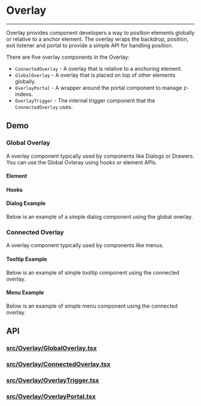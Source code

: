 
<Meta title="Docs|Components/Overlay" />

# Overlay

---

Overlay provides component developers a way to position elements globally
or relative to a anchor element. The overlay wraps the backdrop, position, exit
listener and portal to provide a simple API for handling position.

There are five overlay components in the Overlay:

- `ConnectedOverlay` - A overlay that is relative to a anchoring element.
- `GlobalOverlay` - A overlay that is placed on top of other elements globally.
- `OverlayPortal` - A wrapper around the portal component to manage z-indexs.
- `OverlayTrigger` - The internal trigger component that the `ConnectedOverlay` uses.

## Demo

### Global Overlay
A overlay component typically used by components like Dialogs or Drawers.
You can use the Global Ovleray using hooks or element APIs.

#### Element
<Preview withSource="open">
  <Story id="utilities-overlay-global--click-to-open" />
</Preview>

#### Hooks
<Preview withSource="open">
  <Story id="utilities-overlay-global--hooks" />
</Preview>

#### Dialog Example
Below is an example of a simple dialog component using the global overlay.

<Preview withSource="open">
  <Story id="utilities-overlay-global--dialog-example" />
</Preview>

### Connected Overlay
A overlay component typically used by components like menus.

<Preview withSource="open">
  <Story id="utilities-overlay-connected--simple" />
</Preview>

#### Tooltip Example
Below is an example of simple tooltip component using the connected overlay.

<Preview withSource="open">
  <Story id="utilities-overlay-connected--tooltip-example" />
</Preview>

#### Menu Example
Below is an example of simple menu component using the connected overlay.

<Preview withSource="open">
  <Story id="utilities-overlay-connected--menu-example" />
</Preview>

## API
### [src/Overlay/GlobalOverlay.tsx](https://github.com/reaviz/rdk/blob/master/src/Overlay/GlobalOverlay.tsx)
<Props of={GlobalOverlay} />

### [src/Overlay/ConnectedOverlay.tsx](https://github.com/reaviz/rdk/blob/master/src/Overlay/ConnectedOverlay.tsx)
<Props of={ConnectedOverlay} />

### [src/Overlay/OverlayTrigger.tsx](https://github.com/reaviz/rdk/blob/master/src/Overlay/OverlayTrigger.tsx)
<Props of={OverlayTrigger} />

### [src/Overlay/OverlayPortal.tsx](https://github.com/reaviz/rdk/blob/master/src/Overlay/OverlayPortal.tsx)
<Props of={OverlayPortal} />
